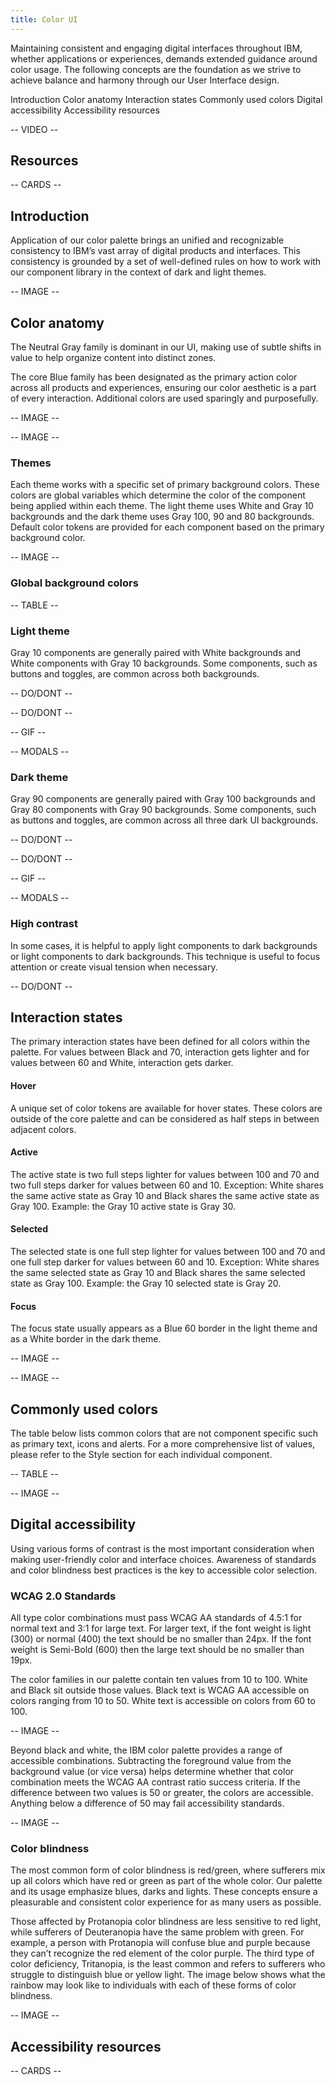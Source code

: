 ```yaml
---
title: Color UI
---
```



<PageDescription>

Maintaining consistent and engaging digital interfaces throughout IBM, whether
applications or experiences, demands extended guidance around color usage. The
following concepts are the foundation as we strive to achieve balance and
harmony through our User Interface design.

</PageDescription>

<AnchorLinks>
  <AnchorLink>Introduction</AnchorLink>
  <AnchorLink>Color anatomy</AnchorLink>
  <AnchorLink>Interaction states</AnchorLink>
  <AnchorLink>Commonly used colors</AnchorLink>
  <AnchorLink>Digital accessibility</AnchorLink>
  <AnchorLink>Accessibility resources</AnchorLink>
</AnchorLinks>

-- VIDEO --

## Resources

-- CARDS --

## Introduction

Application of our color palette brings an unified and recognizable consistency to IBM’s vast array of digital products and interfaces. This consistency is grounded by a set of well-defined rules on how to work with our component library in the context of dark and light themes.

-- IMAGE --

## Color anatomy

The Neutral Gray family is dominant in our UI, making use of subtle shifts in value to help organize content into distinct zones.

The core Blue family has been designated as the primary action color across all products and experiences, ensuring our color aesthetic is a part of every interaction. Additional colors are used sparingly and purposefully.

-- IMAGE --

-- IMAGE --

### Themes

Each theme works with a specific set of primary background colors. These colors are global variables which determine the color of the component being applied within each theme. The light theme uses White and Gray 10 backgrounds and the dark theme uses Gray 100, 90 and 80 backgrounds. Default color tokens are provided for each component based on the primary background color.

-- IMAGE --

### Global background colors

-- TABLE --

### Light theme

Gray 10 components are generally paired with White backgrounds and White components with Gray 10 backgrounds. Some components, such as buttons and toggles, are common across both backgrounds.

-- DO/DONT --

-- DO/DONT --

-- GIF --

-- MODALS --

### Dark theme

Gray 90 components are generally paired with Gray 100 backgrounds and Gray 80 components with Gray 90 backgrounds. Some components, such as buttons and toggles, are common across all three dark UI backgrounds.

-- DO/DONT --

-- DO/DONT --

-- GIF --

-- MODALS --

### High contrast

In some cases, it is helpful to apply light components to dark backgrounds or light components to dark backgrounds. This technique is useful to focus attention or create visual tension when necessary.

-- DO/DONT --

## Interaction states

The primary interaction states have been defined for all colors within the palette. For values between Black and 70, interaction gets lighter and for values between 60 and White, interaction gets darker.

#### Hover

A unique set of color tokens are available for hover states. These colors are outside of the core palette and can be considered as half steps in between adjacent colors.

#### Active

The active state is two full steps lighter for values between 100 and 70 and two full steps darker for values between 60 and 10. Exception: White shares the same active state as Gray 10 and Black shares the same active state as Gray 100. Example: the Gray 10 active state is Gray 30.

#### Selected

The selected state is one full step lighter for values between 100 and 70 and one full step darker for values between 60 and 10. Exception: White shares the same selected state as Gray 10 and Black shares the same selected state as Gray 100. Example: the Gray 10 selected state is Gray 20.

#### Focus

The focus state usually appears as a Blue 60 border in the light theme and as a White border in the dark theme.

-- IMAGE --

-- IMAGE --

## Commonly used colors

The table below lists common colors that are not component specific such as primary text, icons and alerts. For a more comprehensive list of values, please refer to the Style section for each individual component.

-- TABLE --

-- IMAGE --

## Digital accessibility

Using various forms of contrast is the most important consideration when making user-friendly color and interface choices. Awareness of standards and color blindness best practices is the key to accessible color selection.

### WCAG 2.0 Standards

All type color combinations must pass WCAG AA standards of 4.5:1 for normal text and 3:1 for large text. For larger text, if the font weight is light (300) or normal (400) the text should be no smaller than 24px. If the font weight is Semi-Bold (600) then the large text should be no smaller than 19px.

The color families in our palette contain ten values from 10 to 100. White and Black sit outside those values. Black text is WCAG AA accessible on colors ranging from 10 to 50. White text is accessible on colors from 60 to 100.

-- IMAGE --

Beyond black and white, the IBM color palette provides a range of accessible combinations. Subtracting the foreground value from the background value (or vice versa) helps determine whether that color combination meets the WCAG AA contrast ratio success criteria. If the difference between two values is 50 or greater, the colors are accessible. Anything below a difference of 50 may fail accessibility standards.

-- IMAGE --

### Color blindness

The most common form of color blindness is red/green, where sufferers mix up all colors which have red or green as part of the whole color. Our palette and its usage emphasize blues, darks and lights. These concepts ensure a pleasurable and consistent color experience for as many users as possible.

Those affected by Protanopia color blindness are less sensitive to red light, while sufferers of Deuteranopia have the same problem with green. For example, a person with Protanopia will confuse blue and purple because they can’t recognize the red element of the color purple. The third type of color deficiency, Tritanopia, is the least common and refers to sufferers who struggle to distinguish blue or yellow light. The image below shows what the rainbow may look like to individuals with each of these forms of color blindness.

-- IMAGE --

## Accessibility resources

-- CARDS --
